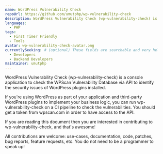 ```yaml
---
name: WordPress Vulnerability Check
repoUrl: https://github.com/umutphp/wp-vulnerability-check
description: WordPress Vulnerability Check (wp-vulnerability-check) is a console application to check the WPScan Vulnerability Database via API to identify the security issues of WordPress plugins installed.
languages:
  - PHP
tags:
  - First Timer Friendly
  - Tools
avatar: wp-vulnerability-check-avatar.png
currentlySeeking: # (optional) These fields are searchable and very helpful for contributors to match well with your project
  - Developers
  - Backend Developers
maintainer: umutphp
---
```


<!-- Divide your content into sections using our handy shortcodes. Each section is optional -->

<Overview>

WordPress Vulnerability Check (wp-vulnerability-check) is a console application to check the WPScan Vulnerability Database via API to identify the security issues of WordPress plugins installed.

If you're using WordPress as part of your application and third-party WordPress plugins to implement your business logic, you can run wp-vulnerability-check on a CI pipeline to check the vulnerabilities. You should get a token from wpscan.com in order to have access to the API.

</Overview>

<Contributing>

If you are reading this document then you are interested in contributing to wp-vulnerability-check, and that's awesome!

All contributions are welcome: use-cases, documentation, code, patches, bug reports, feature requests, etc. You do not need to be a programmer to speak up!

</Contributing>
